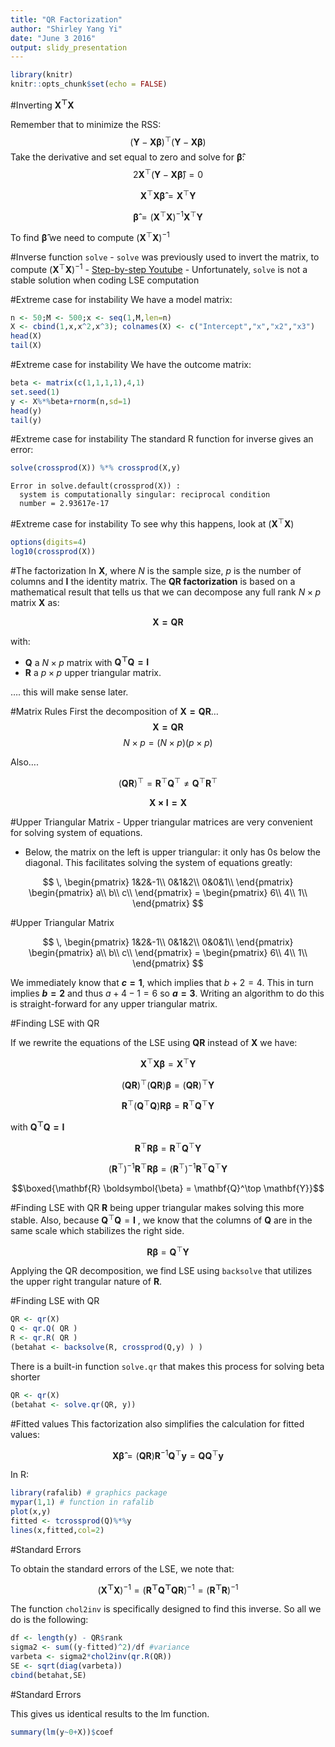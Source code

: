 ---
title: "QR Factorization"
author: "Shirley Yang Yi"
date: "June 3 2016"
output: slidy_presentation
---

```{r setup, include=FALSE, echo=FALSE}
library(knitr)
knitr::opts_chunk$set(echo = FALSE)
```

#Inverting $\mathbf{X^\top X}$

Remember that to minimize the RSS:
$$
(\mathbf{Y}-\mathbf{X}\boldsymbol{\beta})^\top
(\mathbf{Y}-\mathbf{X}\boldsymbol{\beta})
$$
Take the derivative and set equal to zero and solve for $\boldsymbol{\hat{\beta}}$:
$$ 2 \mathbf{X}^\top (\mathbf{Y} - \mathbf{X} \boldsymbol{\hat{\beta}})=0 $$

$$ \mathbf{X}^\top \mathbf{X} \boldsymbol{\hat{\beta}} = \mathbf{X}^\top \mathbf{Y}
$$

$$ \boldsymbol{\hat{\beta}} = (\mathbf{X}^\top \mathbf{X})^{-1} \mathbf{X}^\top \mathbf{Y}
$$

To find $\boldsymbol{\hat{\beta}}$ we need to compute $(\mathbf{X}^\top \mathbf{X})^{-1}$

#Inverse function `solve`
- `solve` was previously used to invert the matrix, to compute $(\mathbf{X}^\top \mathbf{X})^{-1}$
- [Step-by-step Youtube](https://www.youtube.com/watch?v=w2t9VADaw10)
- Unfortunately, `solve` is not a stable solution when coding LSE computation

#Extreme case for instability
We have a model matrix: 
```{r}
n <- 50;M <- 500;x <- seq(1,M,len=n)
X <- cbind(1,x,x^2,x^3); colnames(X) <- c("Intercept","x","x2","x3")
head(X)
tail(X)
```

#Extreme case for instability
We have the outcome matrix:
```{r}
beta <- matrix(c(1,1,1,1),4,1)
set.seed(1)
y <- X%*%beta+rnorm(n,sd=1)
head(y)
tail(y)
```

#Extreme case for instability
The standard R function for inverse gives an error:
```{r,echo=TRUE, eval=FALSE}
solve(crossprod(X)) %*% crossprod(X,y)
```
```
Error in solve.default(crossprod(X)) : 
  system is computationally singular: reciprocal condition 
  number = 2.93617e-17
```
#Extreme case for instability
To see why this happens, look at $(\mathbf{X}^\top \mathbf{X})$
```{r, echo=TRUE}
options(digits=4)
log10(crossprod(X))
```

#The factorization
In $\mathbf{X}$, where $N$ is the sample size, $p$ is the number of columns and $\mathbf{I}$ the identity matrix. 
The **QR factorization** is based on a mathematical result that tells us that we can decompose any full rank $N \times p$ matrix $\mathbf{X}$ as:

$$
\mathbf{X = QR}
$$

with:

* $\mathbf{Q}$ a $N \times p$ matrix with  $\mathbf{Q^\top Q=I}$
* $\mathbf{R}$ a $p \times p$ upper triangular matrix.

.... this will make sense later.

#Matrix Rules
First the decomposition of $\mathbf{X = QR}$... 
$$
\mathbf{X = QR}
$$
$$
N \times p = (N \times p)(p \times p)
$$

Also....

$$(\mathbf{Q}\mathbf{R})^\top = \mathbf{R}^\top \mathbf{Q}^\top \neq
\mathbf{Q}^\top \mathbf{R}^\top$$

$$
\mathbf{X \times I = X}
$$

#Upper Triangular Matrix
- Upper triangular matrices are very convenient for solving system of equations.

- Below, the matrix on the left is upper triangular: it only has 0s below the diagonal.
This facilitates solving the system of equations greatly:

$$
\,
\begin{pmatrix}
1&2&-1\\
0&1&2\\
0&0&1\\
\end{pmatrix}
\begin{pmatrix}
a\\
b\\
c\\
\end{pmatrix}
=
\begin{pmatrix}
6\\
4\\
1\\
\end{pmatrix}
$$

#Upper Triangular Matrix

$$
\,
\begin{pmatrix}
1&2&-1\\
0&1&2\\
0&0&1\\
\end{pmatrix}
\begin{pmatrix}
a\\
b\\
c\\
\end{pmatrix}
=
\begin{pmatrix}
6\\
4\\
1\\
\end{pmatrix}
$$

We immediately know that **$c=1$**, which implies that $b+2=4$. This in turn implies **$b=2$** and thus $a+4-1=6$ so **$a = 3$**. Writing an algorithm to do this is straight-forward for any upper triangular matrix.

#Finding LSE with QR 

If we rewrite the equations of the LSE using $\mathbf{QR}$ instead of $\mathbf{X}$ we have:

$$\mathbf{X}^\top \mathbf{X} \boldsymbol{\beta} = \mathbf{X}^\top \mathbf{Y}$$

$$(\mathbf{Q}\mathbf{R})^\top (\mathbf{Q}\mathbf{R}) \boldsymbol{\beta} = (\mathbf{Q}\mathbf{R})^\top \mathbf{Y}$$

$$\mathbf{R}^\top (\mathbf{Q}^\top \mathbf{Q}) \mathbf{R} \boldsymbol{\beta} = \mathbf{R}^\top \mathbf{Q}^\top \mathbf{Y}$$

with  $\mathbf{Q^\top Q=I}$

$$\mathbf{R}^\top \mathbf{R} \boldsymbol{\beta} = \mathbf{R}^\top \mathbf{Q}^\top \mathbf{Y}$$

$$(\mathbf{R}^\top)^{-1} \mathbf{R}^\top \mathbf{R} \boldsymbol{\beta} = (\mathbf{R}^\top)^{-1} \mathbf{R}^\top \mathbf{Q}^\top \mathbf{Y}$$

$$\boxed{\mathbf{R} \boldsymbol{\beta} = \mathbf{Q}^\top \mathbf{Y}}$$

#Finding LSE with QR 
$\mathbf{R}$ being upper triangular makes solving this more stable. Also, because $\mathbf{Q}^\top\mathbf{Q}=\mathbf{I}$ , we know that the columns of $\mathbf{Q}$ are in the same scale which stabilizes the right side. 

$$\mathbf{R} \boldsymbol{\beta} = \mathbf{Q}^\top \mathbf{Y}$$

Applying the QR decomposition, we find LSE using `backsolve` that utilizes the upper right trangular nature of $\mathbf{R}$.

#Finding LSE with QR

```{r, echo=TRUE}
QR <- qr(X)
Q <- qr.Q( QR )
R <- qr.R( QR )
(betahat <- backsolve(R, crossprod(Q,y) ) )
```

There is a built-in function `solve.qr` that makes this process for solving beta shorter

```{r, echo=TRUE}
QR <- qr(X)
(betahat <- solve.qr(QR, y))
```

#Fitted values
This factorization also simplifies the calculation for fitted values:

$$\mathbf{X}\boldsymbol{\hat{\beta}} = (\mathbf{QR})\mathbf{R}^{-1}\mathbf{Q}^\top \mathbf{y}= \mathbf{Q}\mathbf{Q}^\top\mathbf{y} $$

In R:

```{r,echo=TRUE, fig.width=5,fig.height=5,fig.align="center"}
library(rafalib) # graphics package
mypar(1,1) # function in rafalib
plot(x,y)
fitted <- tcrossprod(Q)%*%y
lines(x,fitted,col=2)
```

#Standard Errors

To obtain the standard errors of the LSE, we note that:

$$(\mathbf{X^\top X})^{-1} = (\mathbf{R^\top Q^\top QR})^{-1} = (\mathbf{R^\top R})^{-1}$$

The function `chol2inv` is specifically designed to find this inverse. So all we do is the following:

```{r, echo=TRUE}
df <- length(y) - QR$rank
sigma2 <- sum((y-fitted)^2)/df #variance
varbeta <- sigma2*chol2inv(qr.R(QR))
SE <- sqrt(diag(varbeta))
cbind(betahat,SE)
```

#Standard Errors

This gives us identical results to the lm function.

```{r, echo=TRUE}
summary(lm(y~0+X))$coef
```


